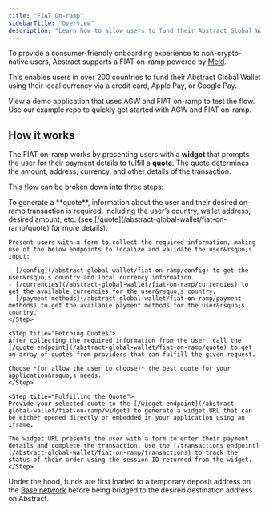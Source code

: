 ```yaml
---
title: "FIAT On-ramp"
sidebarTitle: "Overview"
description: "Learn how to allow users to fund their Abstract Global Wallet with FIAT currencies."
---
```


To provide a consumer-friendly onboarding experience to non-crypto-native users,
Abstract supports a FIAT on-ramp powered by [Meld](https://www.meld.io/). 

This enables users in over 200 countries to fund their Abstract Global Wallet using their local currency via a credit card, Apple Pay, or Google Pay.

<CardGroup cols={2}>
  <Card
        title="FIAT On-ramp Demo Application"
        icon="play"
        href="TODO"
    >
        View a demo application that uses AGW and FIAT on-ramp to test the flow.
    </Card>
    <Card
        title="AGW + FIAT On-ramp Example Repo"
        icon="github"
        href="https://github.com/Abstract-Foundation/examples/tree/main/agw-fiat-on-ramp"
    >
        Use our example repo to quickly get started with AGW and FIAT on-ramp.
    </Card>
</CardGroup>

## How it works

The FIAT on-ramp works by presenting users with a **widget** that prompts the user for their payment details to fulfill a **quote**. The quote determines the amount, address, currency, and other details of the transaction.

This flow can be broken down into three steps:

<Steps>
    <Step title="Collecting User Information">
    To generate a **quote**, information about the user and their desired on-ramp transaction is required, including the user&rsquo;s country, wallet address, desired amount, etc. (see [/quote](/abstract-global-wallet/fiat-on-ramp/quote) for more details).

    Present users with a form to collect the required information, making use of the below endpoints to localize and validate the user&rsquo;s input:

    - [/config](/abstract-global-wallet/fiat-on-ramp/config) to get the user&rsquo;s country and local currency information.
    - [/currencies](/abstract-global-wallet/fiat-on-ramp/currencies) to get the available currencies for the user&rsquo;s country.
    - [/payment-methods](/abstract-global-wallet/fiat-on-ramp/payment-methods) to get the available payment methods for the user&rsquo;s country.
    </Step>

    <Step title="Fetching Quotes">
    After collecting the required information from the user, call the [/quote endpoint](/abstract-global-wallet/fiat-on-ramp/quote) to get an array of quotes from providers that can fulfill the given request.

    Choose *(or allow the user to choose)* the best quote for your application&rsquo;s needs.
    </Step>
    
    <Step title="Fulfilling the Quote">
    Provide your selected quote to the [/widget endpoint](/abstract-global-wallet/fiat-on-ramp/widget) to generate a widget URL that can be either opened directly or embedded in your application using an iframe.

    The widget URL presents the user with a form to enter their payment details and complete the transaction. Use the [/transactions endpoint](/abstract-global-wallet/fiat-on-ramp/transactions) to track the status of their order using the session ID returned from the widget.
    </Step> 

</Steps>

Under the hood, funds are first loaded to a temporary deposit address on the [Base network](https://www.base.org/) before being bridged to the desired destination address on Abstract.

